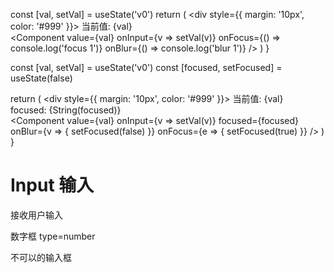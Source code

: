   const [val, setVal] = useState('v0')
  return (
    <div style={{ margin: '10px', color: '#999' }}>
      当前值: {val} 
      <br/>
      <Component
        value={val} 
        onInput={v => setVal(v)} 
        onFocus={() => console.log('focus 1')} 
        onBlur={() => console.log('blur 1')} />
    </div>
  )
}


  const [val, setVal] = useState('v0')
  const [focused, setFocused] = useState(false)

return (
    <div style={{ margin: '10px', color: '#999' }}>
      当前值: {val} 
      <br/>
      focused: {String(focused)}
      <br/>
      <Component 
        value={val} 
        onInput={v => setVal(v)} 
        focused={focused} 
        onBlur={v => {
          setFocused(false)
        }} 
        onFocus={e => {
          setFocused(true)
        }}
      />
    </div>
  )
}

# Input 输入

<InputBox />

接收用户输入

<InputBox2 />

数字框 type=number

<Component disabled value="disabled" />

不可以的输入框
